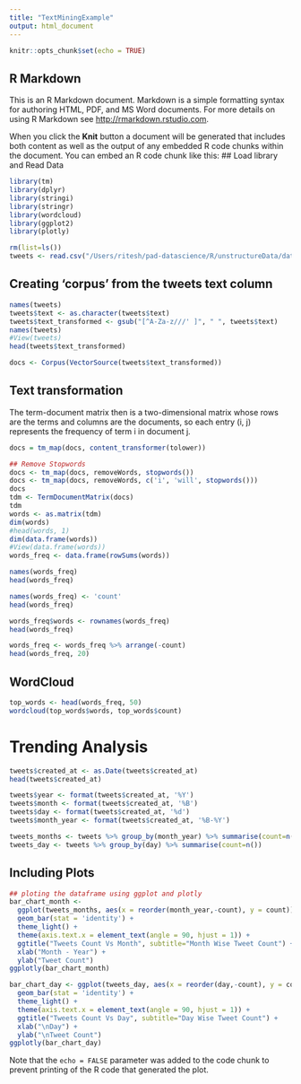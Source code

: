 ```yaml
---
title: "TextMiningExample"
output: html_document
---
```


```r
knitr::opts_chunk$set(echo = TRUE)
```

## R Markdown

This is an R Markdown document. Markdown is a simple formatting syntax for authoring HTML, PDF, and MS Word documents. For more details on using R Markdown see <http://rmarkdown.rstudio.com>.

When you click the **Knit** button a document will be generated that includes both content as well as the output of any embedded R code chunks within the document. You can embed an R code chunk like this:
## Load library and Read Data
```r
library(tm)
library(dplyr)
library(stringi)
library(stringr)
library(wordcloud)
library(ggplot2)
library(plotly)
```

```r
rm(list=ls())
tweets <- read.csv("/Users/ritesh/pad-datascience/R/unstructureData/data/narendramodi_tweets.csv")

```
## Creating 'corpus' from the tweets text column
```r
names(tweets)
tweets$text <- as.character(tweets$text)
tweets$text_transformed <- gsub("[^A-Za-z///' ]", " ", tweets$text)
names(tweets)
#View(tweets)
head(tweets$text_transformed)

docs <- Corpus(VectorSource(tweets$text_transformed))
```
## Text transformation
The term-document matrix then is a two-dimensional matrix whose rows are the terms and columns are the documents, so each entry (i, j) represents the frequency of term i in document j.
```r
docs = tm_map(docs, content_transformer(tolower))

## Remove Stopwords
docs <- tm_map(docs, removeWords, stopwords())
docs <- tm_map(docs, removeWords, c('i', 'will', stopwords()))
docs
tdm <- TermDocumentMatrix(docs)
tdm
words <- as.matrix(tdm)
dim(words)
#head(words, 1)
dim(data.frame(words))
#View(data.frame(words))
words_freq <- data.frame(rowSums(words))

names(words_freq)
head(words_freq)

names(words_freq) <- 'count'
head(words_freq)

words_freq$words <- rownames(words_freq)
head(words_freq)

words_freq <- words_freq %>% arrange(-count)
head(words_freq, 20)
```
## WordCloud
```r
top_words <- head(words_freq, 50)
wordcloud(top_words$words, top_words$count)
```
# Trending Analysis
```r
tweets$created_at <- as.Date(tweets$created_at)
head(tweets$created_at)

tweets$year <- format(tweets$created_at, '%Y')
tweets$month <- format(tweets$created_at, '%B')
tweets$day <- format(tweets$created_at, '%d')
tweets$month_year <- format(tweets$created_at, '%B-%Y')

tweets_months <- tweets %>% group_by(month_year) %>% summarise(count=n())
tweets_day <- tweets %>% group_by(day) %>% summarise(count=n())


```

## Including Plots
```r
## ploting the dataframe using ggplot and plotly
bar_chart_month <- 
  ggplot(tweets_months, aes(x = reorder(month_year,-count), y = count)) + 
  geom_bar(stat = 'identity') + 
  theme_light() +
  theme(axis.text.x = element_text(angle = 90, hjust = 1)) +
  ggtitle("Tweets Count Vs Month", subtitle="Month Wise Tweet Count") + 
  xlab("Month - Year") + 
  ylab("Tweet Count")
ggplotly(bar_chart_month)

bar_chart_day <- ggplot(tweets_day, aes(x = reorder(day,-count), y = count)) + 
  geom_bar(stat = 'identity') + 
  theme_light() + 
  theme(axis.text.x = element_text(angle = 90, hjust = 1)) +
  ggtitle("Tweets Count Vs Day", subtitle="Day Wise Tweet Count") + 
  xlab("\nDay") +
  ylab("\nTweet Count")
ggplotly(bar_chart_day)
```

Note that the `echo = FALSE` parameter was added to the code chunk to prevent printing of the R code that generated the plot.

